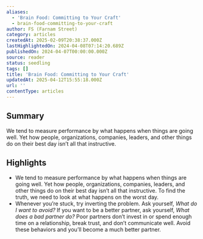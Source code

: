 ```yaml
---
aliases:
  - 'Brain Food: Committing to Your Craft'
  - brain-food-committing-to-your-craft
author: FS (Farnam Street)
category: articles
createdAt: 2025-02-09T20:38:37.000Z
lastHighlightedOn: 2024-04-08T07:14:20.689Z
publishedOn: 2024-04-07T00:00:00.000Z
source: reader
status: seedling
tags: []
title: 'Brain Food: Committing to Your Craft'
updatedAt: 2025-04-12T15:55:18.000Z
url: ''
contentType: articles
---
```

## Summary

We tend to measure performance by what happens when things are going well. Yet how people, organizations, companies, leaders, and other things do on their best day isn’t all that instructive.

## Highlights

- We tend to measure performance by what happens when things are going well. Yet how people, organizations, companies, leaders, and other things do on their best day isn’t all that instructive. To find the truth, we need to look at what happens on the worst day.
- Whenever you’re stuck, try inverting the problem. Ask yourself, _What do I want to avoid?_
  If you want to be a better partner, ask yourself, _What does a bad partner do?_ Poor partners don’t invest in or spend enough time on a relationship, break trust, and don’t communicate well. Avoid these behaviors and you’ll become a much better partner.

